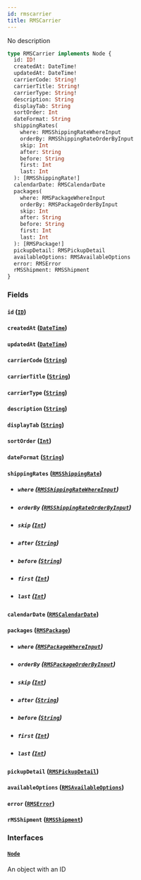 ```yaml
---
id: rmscarrier
title: RMSCarrier
---
```


No description

```graphql
type RMSCarrier implements Node {
  id: ID!
  createdAt: DateTime!
  updatedAt: DateTime!
  carrierCode: String!
  carrierTitle: String!
  carrierType: String!
  description: String
  displayTab: String
  sortOrder: Int
  dateFormat: String
  shippingRates(
    where: RMSShippingRateWhereInput
    orderBy: RMSShippingRateOrderByInput
    skip: Int
    after: String
    before: String
    first: Int
    last: Int
  ): [RMSShippingRate!]
  calendarDate: RMSCalendarDate
  packages(
    where: RMSPackageWhereInput
    orderBy: RMSPackageOrderByInput
    skip: Int
    after: String
    before: String
    first: Int
    last: Int
  ): [RMSPackage!]
  pickupDetail: RMSPickupDetail
  availableOptions: RMSAvailableOptions
  error: RMSError
  rMSShipment: RMSShipment
}
```

### Fields

#### `id` ([`ID`](../../rate-manager-service/scalars/id))

#### `createdAt` ([`DateTime`](../../rate-manager-service/scalars/date-time))

#### `updatedAt` ([`DateTime`](../../rate-manager-service/scalars/date-time))

#### `carrierCode` ([`String`](../../rate-manager-service/scalars/string))

#### `carrierTitle` ([`String`](../../rate-manager-service/scalars/string))

#### `carrierType` ([`String`](../../rate-manager-service/scalars/string))

#### `description` ([`String`](../../rate-manager-service/scalars/string))

#### `displayTab` ([`String`](../../rate-manager-service/scalars/string))

#### `sortOrder` ([`Int`](../../rate-manager-service/scalars/int))

#### `dateFormat` ([`String`](../../rate-manager-service/scalars/string))

#### `shippingRates` ([`RMSShippingRate`](../../rate-manager-service/objects/rmsshipping-rate))

- ##### `where` ([`RMSShippingRateWhereInput`](../../rate-manager-service/inputs/rmsshipping-rate-where-input))

- ##### `orderBy` ([`RMSShippingRateOrderByInput`](../../rate-manager-service/enums/rmsshipping-rate-order-by-input))

- ##### `skip` ([`Int`](../../rate-manager-service/scalars/int))

- ##### `after` ([`String`](../../rate-manager-service/scalars/string))

- ##### `before` ([`String`](../../rate-manager-service/scalars/string))

- ##### `first` ([`Int`](../../rate-manager-service/scalars/int))

- ##### `last` ([`Int`](../../rate-manager-service/scalars/int))

#### `calendarDate` ([`RMSCalendarDate`](../../rate-manager-service/objects/rmscalendar-date))

#### `packages` ([`RMSPackage`](../../rate-manager-service/objects/rmspackage))

- ##### `where` ([`RMSPackageWhereInput`](../../rate-manager-service/inputs/rmspackage-where-input))

- ##### `orderBy` ([`RMSPackageOrderByInput`](../../rate-manager-service/enums/rmspackage-order-by-input))

- ##### `skip` ([`Int`](../../rate-manager-service/scalars/int))

- ##### `after` ([`String`](../../rate-manager-service/scalars/string))

- ##### `before` ([`String`](../../rate-manager-service/scalars/string))

- ##### `first` ([`Int`](../../rate-manager-service/scalars/int))

- ##### `last` ([`Int`](../../rate-manager-service/scalars/int))

#### `pickupDetail` ([`RMSPickupDetail`](../../rate-manager-service/objects/rmspickup-detail))

#### `availableOptions` ([`RMSAvailableOptions`](../../rate-manager-service/objects/rmsavailable-options))

#### `error` ([`RMSError`](../../rate-manager-service/objects/rmserror))

#### `rMSShipment` ([`RMSShipment`](../../rate-manager-service/objects/rmsshipment))

### Interfaces

#### [`Node`](../../rate-manager-service/interfaces/node)

An object with an ID
